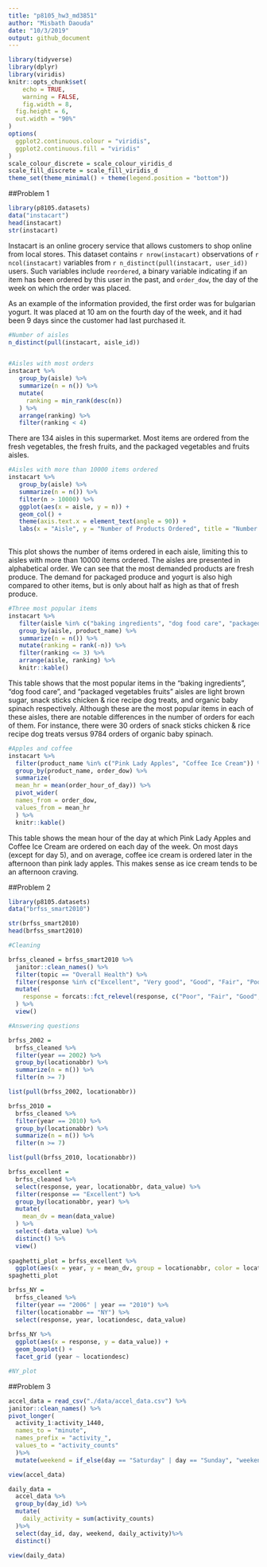 ```yaml
---
title: "p8105_hw3_md3851"
author: "Misbath Daouda"
date: "10/3/2019"
output: github_document
---
```


```r
library(tidyverse)
library(dplyr)
library(viridis)
knitr::opts_chunk$set(
	echo = TRUE,
	warning = FALSE,
	fig.width = 8, 
  fig.height = 6,
  out.width = "90%"
)
options(
  ggplot2.continuous.colour = "viridis",
  ggplot2.continuous.fill = "viridis"
)
scale_colour_discrete = scale_colour_viridis_d
scale_fill_discrete = scale_fill_viridis_d
theme_set(theme_minimal() + theme(legend.position = "bottom"))
```


##Problem 1


```r
library(p8105.datasets)
data("instacart")
head(instacart)
str(instacart)

```

Instacart is an online grocery service that allows customers to shop online from local stores. This dataset contains `r nrow(instacart)` observations of `r ncol(instacart)` variables from `r n_distinct(pull(instacart, user_id))` users. Such variables include `reordered`, a binary variable indicating if an item has been ordered by this user in the past, and `order_dow`, the day of the week on which the order was placed. 

As an example of the information provided, the first order was for bulgarian yogurt. It was placed at 10 am on the fourth day of the week, and it had been 9 days since the customer had last purchased it. 

```r
#Number of aisles 
n_distinct(pull(instacart, aisle_id))


#Aisles with most orders  
instacart %>% 
   group_by(aisle) %>% 
   summarize(n = n()) %>%
   mutate(
     ranking = min_rank(desc(n))
   ) %>% 
   arrange(ranking) %>%
   filter(ranking < 4)
```

There are 134 aisles in this supermarket. Most items are ordered from the fresh vegetables, the fresh fruits, and the packaged vegetables and fruits aisles. 

```r
#Aisles with more than 10000 items ordered 
instacart %>% 
   group_by(aisle) %>% 
   summarize(n = n()) %>%
   filter(n > 10000) %>%
   ggplot(aes(x = aisle, y = n)) +
   geom_col() +
   theme(axis.text.x = element_text(angle = 90)) +
   labs(x = "Aisle", y = "Number of Products Ordered", title = "Number of Products Ordered by Aisle")
  
```

This plot shows the number of items ordered in each aisle, limiting this to aisles with more than 10000 items ordered. The aisles are presented in alphabetical order. We can see that the most demanded products are fresh produce. The demand for packaged produce and yogurt is also high compared to other items, but is only about half as high as that of fresh produce.

```r
#Three most popular items
instacart %>%
   filter(aisle %in% c("baking ingredients", "dog food care", "packaged vegetables fruits")) %>%
   group_by(aisle, product_name) %>%
   summarize(n = n()) %>%
   mutate(ranking = rank(-n)) %>% 
   filter(ranking <= 3) %>% 
   arrange(aisle, ranking) %>% 
   knitr::kable() 
```

This table shows that the most popular items in the “baking ingredients”, “dog food care”, and “packaged vegetables fruits” aisles are light brown sugar, snack sticks chicken & rice recipe dog treats, and organic baby spinach respectively. Although these are the most popular items in each of these aisles, there are notable differences in the number of orders for each of them. For instance, there were 30 orders of snack sticks chicken & rice recipe dog treats versus 9784 orders of organic baby spinach. 

```r
#Apples and coffee
instacart %>% 
  filter(product_name %in% c("Pink Lady Apples", "Coffee Ice Cream")) %>%
  group_by(product_name, order_dow) %>% 
  summarize(
  mean_hr = mean(order_hour_of_day)) %>% 
  pivot_wider(
  names_from = order_dow,
  values_from = mean_hr
  ) %>%
  knitr::kable()
```

This table shows the mean hour of the day at which Pink Lady Apples and Coffee Ice Cream are ordered on each day of the week. On most days (except for day 5), and on average, coffee ice cream is ordered later in the afternoon than pink lady apples. This makes sense as ice cream tends to be an afternoon craving. 



##Problem 2

```r
library(p8105.datasets)
data("brfss_smart2010")

str(brfss_smart2010)
head(brfss_smart2010)

#Cleaning 

brfss_cleaned = brfss_smart2010 %>%
  janitor::clean_names() %>%
  filter(topic == "Overall Health") %>% 
  filter(response %in% c("Excellent", "Very good", "Good", "Fair", "Poor")) %>%
  mutate(
    response = forcats::fct_relevel(response, c("Poor", "Fair", "Good", "Very good", "Excellent"))
  ) %>% 
  view()

#Answering questions 

brfss_2002 = 
  brfss_cleaned %>%
  filter(year == 2002) %>% 
  group_by(locationabbr) %>% 
  summarize(n = n()) %>%
  filter(n >= 7)

list(pull(brfss_2002, locationabbr))

brfss_2010 = 
  brfss_cleaned %>%
  filter(year == 2010) %>%
  group_by(locationabbr) %>% 
  summarize(n = n()) %>%
  filter(n >= 7) 

list(pull(brfss_2010, locationabbr))

brfss_excellent = 
  brfss_cleaned %>%
  select(response, year, locationabbr, data_value) %>%
  filter(response == "Excellent") %>% 
  group_by(locationabbr, year) %>% 
  mutate(
    mean_dv = mean(data_value)
  ) %>%
  select(-data_value) %>%
  distinct() %>%
  view()
 
spaghetti_plot = brfss_excellent %>% 
  ggplot(aes(x = year, y = mean_dv, group = locationabbr, color = locationabbr)) + geom_line()
spaghetti_plot

brfss_NY = 
  brfss_cleaned %>%
  filter(year == "2006" | year == "2010") %>%
  filter(locationabbr == "NY") %>%
  select(response, year, locationdesc, data_value) 
  
brfss_NY %>% 
  ggplot(aes(x = response, y = data_value)) +
  geom_boxplot() + 
  facet_grid (year ~ locationdesc)

#NY_plot
```

##Problem 3

```r
accel_data = read_csv("./data/accel_data.csv") %>%
janitor::clean_names() %>%
pivot_longer(
  activity_1:activity_1440,
  names_to = "minute",
  names_prefix = "activity_",
  values_to = "activity_counts"
  )%>%
  mutate(weekend = if_else(day == "Saturday" | day == "Sunday", "weekend", "weekday"))

view(accel_data)

daily_data =
  accel_data %>% 
  group_by(day_id) %>% 
  mutate(
    daily_activity = sum(activity_counts)
  )%>%
  select(day_id, day, weekend, daily_activity)%>%
  distinct()
  
view(daily_data)

```

